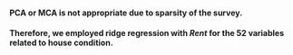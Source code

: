 #### PCA or MCA is not appropriate due to sparsity of the survey. 

#### Therefore, we employed ridge regression with *Rent* for the 52 variables related to house condition.